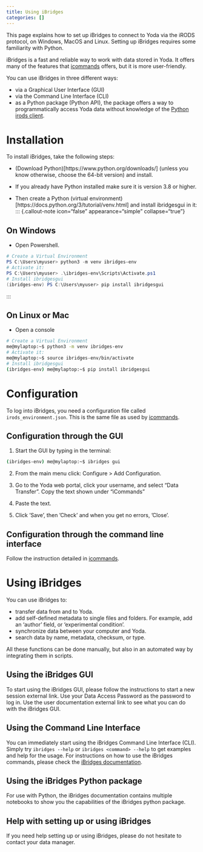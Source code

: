 ```yaml
---
title: Using iBridges
categories: []
---
```

This page explains how to set up iBridges to connect to Yoda via the iRODS protocol, on Windows, MacOS and Linux. Setting up iBridges requires some familiarity with Python. 

iBridges is a fast and reliable way to work with data stored in Yoda. It offers many of the features that [icommands](./yoda_using_icommands.qmd) offers, but it is more user-friendly. 

You can use iBridges in three different ways: 

- via a Graphical User Interface (GUI) 
- via the Command Line Interface (CLI)
- as a Python package (Python API), the package offers a way to programmatically access Yoda data without knowledge of the [Python irods client](https://pypi.org/project/python-irodsclient/). 

# Installation

To install iBridges, take the following steps:

- (Download Python)[https://www.python.org/downloads/] (unless you know otherwise, choose the 64-bit version) and install. 
- If you already have Python installed make sure it is version  3.8 or higher.

- Then create a Python (virtual environment)[https://docs.python.org/3/tutorial/venv.html] and install ibridgesgui in it:
::: {.callout-note icon="false" appearance="simple" collapse="true"}

## On Windows
- Open Powershell.
```powershell
# Create a Virtual Environment
PS C:\Users\myuser> python3 -m venv ibridges-env
# Activate it:
PS C:\Users\myuser> .\ibridges-env\Scripts\Activate.ps1
# Install ibridgesgui
(ibridges-env) PS C:\Users\myuser> pip install ibridgesgui
```
:::

::: {.callout-note icon="false" appearance="simple" collapse="true"}

## On Linux or Mac
- Open a console
```bash
# Create a Virtual Environment
me@mylaptop:~$ python3 -m venv ibridges-env
# Activate it:
me@mylaptop:~$ source ibridges-env/bin/activate
# Install ibridgesgui
(ibridges-env) me@mylaptop:~$ pip install ibridgesgui
```
:::

# Configuration

To log into iBridges, you need a configuration file called `irods_environment.json`. This is the same file as used by [icommands](./yoda_using_icommands.qmd#configuration).

## Configuration through the GUI
1. Start the GUI by typing in the terminal:
```bash
(ibridges-env) me@mylaptop:~$ ibridges gui
```
2. From the main menu click: Configure > Add Configuration.

3. Go to the Yoda web portal, click your username, and select “Data Transfer”. Copy the text shown under "iCommands"

4. Paste the text.

4. Click ’Save’, then ’Check’ and when you get no errors, ’Close’.  

## Configuration through the command line interface
Follow the instruction detailed in [icommands](./yoda_using_icommands.qmd#configuration).

# Using iBridges
You can use iBridges to: 

- transfer data from and to Yoda.
- add self-defined metadata to single files and folders. For example, add an ‘author’ field, or ‘experimental condition’. 
- synchronize data between your computer and Yoda.
- search data by name, metadata, checksum, or type.

All these functions can be done manually, but also in an automated way by integrating them in scripts.

## Using the iBridges GUI
To start using the iBridges GUI, please follow the instructions to start a new session external link. Use your Data Access Password as the password to log in. Use the user documentation external link to see what you can do with the iBridges GUI.

## Using the Command Line Interface
You can immediately start using the iBridges Command Line Interface (CLI). Simply try `ibridges --help` or `ibridges <command> --help` to get examples and help for the usage. For instructions on how to use the iBridges commands, please check the [iBridges documentation](https://ibridges.readthedocs.io/en/latest/).

## Using the iBridges Python package
For use with Python, the iBridges documentation contains multiple notebooks to show you the capabilities of the iBridges python package.

## Help with setting up or using iBridges
If you need help setting up or using iBridges, please do not hesitate to contact your data manager. 